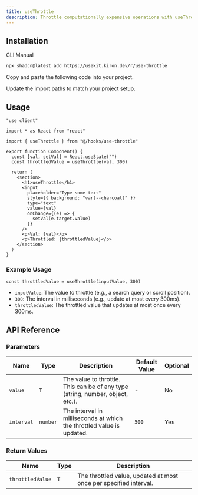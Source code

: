```yaml
---
title: useThrottle
description: Throttle computationally expensive operations with useThrottle.
---
```


## Installation

<Tabs defaultValue="cli">

<TabsList>
  <TabsTrigger value="cli">CLI</TabsTrigger>
  <TabsTrigger value="manual">Manual</TabsTrigger>
</TabsList>

<TabsContent value="cli">

```bash
npx shadcn@latest add https://usekit.kiron.dev/r/use-throttle
```

</TabsContent>

<TabsContent value="manual">

<Steps>

<Step>Copy and paste the following code into your project.</Step>

<ComponentSource name="use-throttle" />

<Step>Update the import paths to match your project setup.</Step>

</Steps>

</TabsContent>

</Tabs>

## Usage

```tsx {5, 9}
"use client"

import * as React from "react"

import { useThrottle } from "@/hooks/use-throttle"

export function Component() {
  const [val, setVal] = React.useState("")
  const throttledValue = useThrottle(val, 300)

  return (
    <section>
      <h1>useThrottle</h1>
      <input
        placeholder="Type some text"
        style={{ background: "var(--charcoal)" }}
        type="text"
        value={val}
        onChange={(e) => {
          setVal(e.target.value)
        }}
      />
      <p>Val: {val}</p>
      <p>Throttled: {throttledValue}</p>
    </section>
  )
}
```

### Example Usage

```tsx
const throttledValue = useThrottle(inputValue, 300)
```

- `inputValue`: The value to throttle (e.g., a search query or scroll position).
- `300`: The interval in milliseconds (e.g., update at most every 300ms).
- `throttledValue`: The throttled value that updates at most once every 300ms.

## API Reference

### Parameters

| Name       | Type     | Description                                                                    | Default Value | Optional |
| ---------- | -------- | ------------------------------------------------------------------------------ | ------------- | -------- |
| `value`    | `T`      | The value to throttle. This can be of any type (string, number, object, etc.). | -             | No       |
| `interval` | `number` | The interval in milliseconds at which the throttled value is updated.          | `500`         | Yes      |

### Return Values

| Name             | Type | Description                                                       |
| ---------------- | ---- | ----------------------------------------------------------------- |
| `throttledValue` | `T`  | The throttled value, updated at most once per specified interval. |
